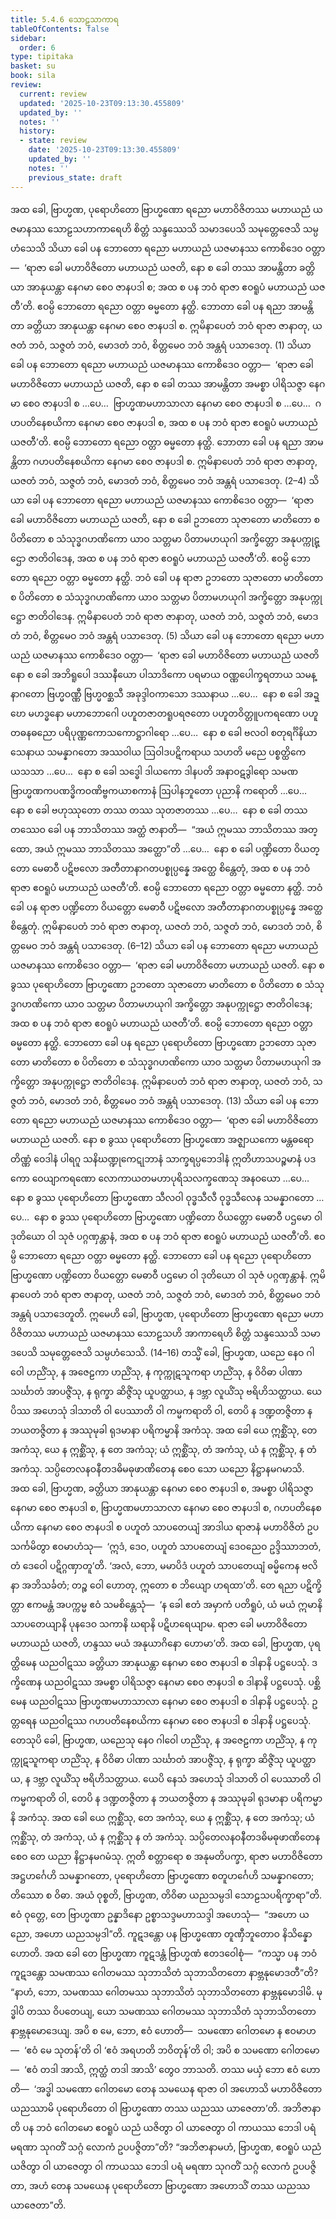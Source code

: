 ```yaml
---
title: 5.4.6 သောဠသာကာရ
tableOfContents: false
sidebar:
  order: 6
type: tipitaka
basket: su
book: sila
review:
  current: review
  updated: '2025-10-23T09:13:30.455809'
  updated_by: ''
  notes: ''
  history:
  - state: review
    date: '2025-10-23T09:13:30.455809'
    updated_by: ''
    notes: ''
    previous_state: draft
---
```



<ReviewStatus review={frontmatter.review} showDetails={true} />

<HypothesisAnnotation frontmatter={frontmatter} />

<DynamicBreadcrumb />

<Division number="344" book="sila" e="ch" v="6" p="132">

<Paragraph number="555" book="sila">
အထ ခေါ, ဗြာဟ္မဏ, ပုရောဟိတော ဗြာဟ္မဏော ရညော မဟာဝိဇိတဿ မဟာယညံ ယဇမာနဿ သောဠသဟာကာရေဟိ စိတ္တံ သန္ဒဿေသိ သမာဒပေသိ သမုတ္တေဇေသိ သမ္ပဟံသေသိ သိယာ ခေါ ပန ဘောတော ရညော မဟာယညံ ယဇမာနဿ ကောစိဒေဝ ဝတ္တာ—  ‘ရာဇာ ခေါ မဟာဝိဇိတော မဟာယညံ ယဇတိ, နော စ ခေါ တဿ အာမန္တိတာ ခတ္တိယာ အာနုယန္တာ နေဂမာ စေဝ ဇာနပဒါ စ; အထ စ ပန ဘဝံ ရာဇာ ဧဝရူပံ မဟာယညံ ယဇတီ’တိ. ဧဝမ္ပိ ဘောတော ရညော ဝတ္တာ ဓမ္မတော နတ္ထိ. ဘောတာ ခေါ ပန ရညာ အာမန္တိတာ ခတ္တိယာ အာနုယန္တာ နေဂမာ စေဝ ဇာနပဒါ စ. ဣမိနာပေတံ ဘဝံ ရာဇာ ဇာနာတု, ယဇတံ ဘဝံ, သဇ္ဇတံ ဘဝံ, မောဒတံ ဘဝံ, စိတ္တမေဝ ဘဝံ အန္တရံ ပသာဒေတု. (1)
</Paragraph>

<Paragraph number="556" book="sila">
သိယာ ခေါ ပန ဘောတော ရညော မဟာယညံ ယဇမာနဿ ကောစိဒေဝ ဝတ္တာ—  ‘ရာဇာ ခေါ မဟာဝိဇိတော မဟာယညံ ယဇတိ, နော စ ခေါ တဿ အာမန္တိတာ အမစ္စာ ပါရိသဇ္ဇာ နေဂမာ စေဝ ဇာနပဒါ စ …ပေ…  ဗြာဟ္မဏမဟာသာလာ နေဂမာ စေဝ ဇာနပဒါ စ …ပေ…  ဂဟပတိနေစယိကာ နေဂမာ စေဝ ဇာနပဒါ စ, အထ စ ပန ဘဝံ ရာဇာ ဧဝရူပံ မဟာယညံ ယဇတီ’တိ. ဧဝမ္ပိ ဘောတော ရညော ဝတ္တာ ဓမ္မတော နတ္ထိ. ဘောတာ ခေါ ပန ရညာ အာမန္တိတာ ဂဟပတိနေစယိကာ နေဂမာ စေဝ ဇာနပဒါ စ. ဣမိနာပေတံ ဘဝံ ရာဇာ ဇာနာတု, ယဇတံ ဘဝံ, သဇ္ဇတံ ဘဝံ, မောဒတံ ဘဝံ, စိတ္တမေဝ ဘဝံ အန္တရံ ပသာဒေတု. (2–4)
</Paragraph>

<Paragraph number="557" book="sila">
သိယာ ခေါ ပန ဘောတော ရညော မဟာယညံ ယဇမာနဿ ကောစိဒေဝ ဝတ္တာ—  ‘ရာဇာ ခေါ မဟာဝိဇိတော မဟာယညံ ယဇတိ, နော စ ခေါ ဥဘတော သုဇာတော မာတိတော စ ပိတိတော စ သံသုဒ္ဓဂဟဏိကော ယာဝ သတ္တမာ ပိတာမဟယုဂါ အက္ခိတ္တော အနုပက္ကုဋ္ဌော ဇာတိဝါဒေန, အထ စ ပန ဘဝံ ရာဇာ ဧဝရူပံ မဟာယညံ ယဇတီ’တိ. ဧဝမ္ပိ ဘောတော ရညော ဝတ္တာ ဓမ္မတော နတ္ထိ. ဘဝံ ခေါ ပန ရာဇာ ဥဘတော သုဇာတော မာတိတော စ ပိတိတော စ သံသုဒ္ဓဂဟဏိကော ယာဝ သတ္တမာ ပိတာမဟယုဂါ အက္ခိတ္တော အနုပက္ကုဋ္ဌော ဇာတိဝါဒေန. ဣမိနာပေတံ ဘဝံ ရာဇာ ဇာနာတု, ယဇတံ ဘဝံ, သဇ္ဇတံ ဘဝံ, မောဒတံ ဘဝံ, စိတ္တမေဝ ဘဝံ အန္တရံ ပသာဒေတု. (5)
</Paragraph>

<Paragraph number="558" book="sila">
သိယာ ခေါ ပန ဘောတော ရညော မဟာယညံ ယဇမာနဿ ကောစိဒေဝ ဝတ္တာ—  ‘ရာဇာ ခေါ မဟာဝိဇိတော မဟာယညံ ယဇတိ နော စ ခေါ အဘိရူပေါ ဒဿနီယော ပါသာဒိကော ပရမာယ ဝဏ္ဏပေါက္ခရတာယ သမန္နာဂတော ဗြဟ္မဝဏ္ဏီ ဗြဟ္မဝစ္ဆသီ အခုဒ္ဒါဝကာသော ဒဿနာယ …ပေ…  နော စ ခေါ အဍ္ဎော မဟဒ္ဓနော မဟာဘောဂေါ ပဟူတဇာတရူပရဇတော ပဟူတဝိတ္တူပကရဏော ပဟူတဓနဓညော ပရိပုဏ္ဏကောသကောဋ္ဌာဂါရော …ပေ…  နော စ ခေါ ဗလဝါ စတုရင်္ဂိနိယာ သေနာယ သမန္နာဂတော အဿဝါယ ဩဝါဒပဋိကရာယ သဟတိ မညေ ပစ္စတ္ထိကေ ယသသာ …ပေ…  နော စ ခေါ သဒ္ဓေါ ဒါယကော ဒါနပတိ အနာဝဋဒွါရော သမဏဗြာဟ္မဏကပဏဒ္ဓိကဝဏိဗ္ဗကယာစကာနံ ဩပါနဘူတော ပုညာနိ ကရောတိ …ပေ…  နော စ ခေါ ဗဟုဿုတော တဿ တဿ သုတဇာတဿ …ပေ…  နော စ ခေါ တဿ တဿေဝ ခေါ ပန ဘာသိတဿ အတ္ထံ ဇာနာတိ—  “အယံ ဣမဿ ဘာသိတဿ အတ္ထော, အယံ ဣမဿ ဘာသိတဿ အတ္ထော”တိ …ပေ…  နော စ ခေါ ပဏ္ဍိတော ဝိယတ္တော မေဓာဝီ ပဋိဗလော အတီတာနာဂတပစ္စုပ္ပန္နေ အတ္ထေ စိန္တေတုံ, အထ စ ပန ဘဝံ ရာဇာ ဧဝရူပံ မဟာယညံ ယဇတီ’တိ. ဧဝမ္ပိ ဘောတော ရညော ဝတ္တာ ဓမ္မတော နတ္ထိ. ဘဝံ ခေါ ပန ရာဇာ ပဏ္ဍိတော ဝိယတ္တော မေဓာဝီ ပဋိဗလော အတီတာနာဂတပစ္စုပ္ပန္နေ အတ္ထေ စိန္တေတုံ. ဣမိနာပေတံ ဘဝံ ရာဇာ ဇာနာတု, ယဇတံ ဘဝံ, သဇ္ဇတံ ဘဝံ, မောဒတံ ဘဝံ, စိတ္တမေဝ ဘဝံ အန္တရံ ပသာဒေတု. (6–12)
</Paragraph>

<Paragraph number="559" book="sila">
သိယာ ခေါ ပန ဘောတော ရညော မဟာယညံ ယဇမာနဿ ကောစိဒေဝ ဝတ္တာ—  ‘ရာဇာ ခေါ မဟာဝိဇိတော မဟာယညံ ယဇတိ. နော စ ခွဿ ပုရောဟိတော ဗြာဟ္မဏော ဥဘတော သုဇာတော မာတိတော စ ပိတိတော စ သံသုဒ္ဓဂဟဏိကော ယာဝ သတ္တမာ ပိတာမဟယုဂါ အက္ခိတ္တော အနုပက္ကုဋ္ဌော ဇာတိဝါဒေန; အထ စ ပန ဘဝံ ရာဇာ ဧဝရူပံ မဟာယညံ ယဇတီ’တိ. ဧဝမ္ပိ ဘောတော ရညော ဝတ္တာ ဓမ္မတော နတ္ထိ. ဘောတော ခေါ ပန ရညော ပုရောဟိတော ဗြာဟ္မဏော ဥဘတော သုဇာတော မာတိတော စ ပိတိတော စ သံသုဒ္ဓဂဟဏိကော ယာဝ သတ္တမာ ပိတာမဟယုဂါ အက္ခိတ္တော အနုပက္ကုဋ္ဌော ဇာတိဝါဒေန. ဣမိနာပေတံ ဘဝံ ရာဇာ ဇာနာတု, ယဇတံ ဘဝံ, သဇ္ဇတံ ဘဝံ, မောဒတံ ဘဝံ, စိတ္တမေဝ ဘဝံ အန္တရံ ပသာဒေတု. (13)
</Paragraph>

<Paragraph number="560" book="sila">
သိယာ ခေါ ပန ဘောတော ရညော မဟာယညံ ယဇမာနဿ ကောစိဒေဝ ဝတ္တာ—  ‘ရာဇာ ခေါ မဟာဝိဇိတော မဟာယညံ ယဇတိ. နော စ ခွဿ ပုရောဟိတော ဗြာဟ္မဏော အဇ္ဈာယကော မန္တဓရော တိဏ္ဏံ ဝေဒါနံ ပါရဂူ သနိဃဏ္ဍုကေဋုဘာနံ သာက္ခရပ္ပဘေဒါနံ ဣတိဟာသပဉ္စမာနံ ပဒကော ဝေယျာကရဏော လောကာယတမဟာပုရိသလက္ခဏေသု အနဝယော …ပေ…  နော စ ခွဿ ပုရောဟိတော ဗြာဟ္မဏော သီလဝါ ဝုဒ္ဓသီလီ ဝုဒ္ဓသီလေန သမန္နာဂတော …ပေ…  နော စ ခွဿ ပုရောဟိတော ဗြာဟ္မဏော ပဏ္ဍိတော ဝိယတ္တော မေဓာဝီ ပဌမော ဝါ ဒုတိယော ဝါ သုဇံ ပဂ္ဂဏှန္တာနံ, အထ စ ပန ဘဝံ ရာဇာ ဧဝရူပံ မဟာယညံ ယဇတီ’တိ. ဧဝမ္ပိ ဘောတော ရညော ဝတ္တာ ဓမ္မတော နတ္ထိ. ဘောတော ခေါ ပန ရညော ပုရောဟိတော ဗြာဟ္မဏော ပဏ္ဍိတော ဝိယတ္တော မေဓာဝီ ပဌမော ဝါ ဒုတိယော ဝါ သုဇံ ပဂ္ဂဏှန္တာနံ. ဣမိနာပေတံ ဘဝံ ရာဇာ ဇာနာတု, ယဇတံ ဘဝံ, သဇ္ဇတံ ဘဝံ, မောဒတံ ဘဝံ, စိတ္တမေဝ ဘဝံ အန္တရံ ပသာဒေတူတိ. ဣမေဟိ ခေါ, ဗြာဟ္မဏ, ပုရောဟိတော ဗြာဟ္မဏော ရညော မဟာဝိဇိတဿ မဟာယညံ ယဇမာနဿ သောဠသဟိ အာကာရေဟိ စိတ္တံ သန္ဒဿေသိ သမာဒပေသိ သမုတ္တေဇေသိ သမ္ပဟံသေသိ. (14–16)
</Paragraph>

</Division>
<Division number="345" book="sila" e="ch" v="6" p="134">

<Paragraph number="561" book="sila">
တသ္မိံ ခေါ, ဗြာဟ္မဏ, ယညေ နေဝ ဂါဝေါ ဟညိံသု, န အဇေဠကာ ဟညိံသု, န ကုက္ကုဋသူကရာ ဟညိံသု, န ဝိဝိဓာ ပါဏာ သင်္ဃာတံ အာပဇ္ဇိံသု, န ရုက္ခာ ဆိဇ္ဇိံသု ယူပတ္ထာယ, န ဒဗ္ဘာ လူယိံသု ဗရိဟိသတ္ထာယ. ယေပိဿ အဟေသုံ ဒါသာတိ ဝါ ပေဿာတိ ဝါ ကမ္မကရာတိ ဝါ, တေပိ န ဒဏ္ဍတဇ္ဇိတာ န ဘယတဇ္ဇိတာ န အဿုမုခါ ရုဒမာနာ ပရိကမ္မာနိ အကံသု. အထ ခေါ ယေ ဣစ္ဆိံသု, တေ အကံသု, ယေ န ဣစ္ဆိံသု, န တေ အကံသု; ယံ ဣစ္ဆိံသု, တံ အကံသု, ယံ န ဣစ္ဆိံသု, န တံ အကံသု. သပ္ပိတေလနဝနီတဒဓိမဓုဖာဏိတေန စေဝ သော ယညော နိဋ္ဌာနမဂမာသိ.
</Paragraph>

</Division>
<Division number="346" book="sila" e="ch" v="6" p="135">

<Paragraph number="562" book="sila">
အထ ခေါ, ဗြာဟ္မဏ, ခတ္တိယာ အာနုယန္တာ နေဂမာ စေဝ ဇာနပဒါ စ, အမစ္စာ ပါရိသဇ္ဇာ နေဂမာ စေဝ ဇာနပဒါ စ, ဗြာဟ္မဏမဟာသာလာ နေဂမာ စေဝ ဇာနပဒါ စ, ဂဟပတိနေစယိကာ နေဂမာ စေဝ ဇာနပဒါ စ ပဟူတံ သာပတေယျံ အာဒါယ ရာဇာနံ မဟာဝိဇိတံ ဥပသင်္ကမိတွာ ဧဝမာဟံသု—  ‘ဣဒံ, ဒေဝ, ပဟူတံ သာပတေယျံ ဒေဝညေဝ ဥဒ္ဒိဿာဘတံ, တံ ဒေဝေါ ပဋိဂ္ဂဏှာတူ’တိ. ‘အလံ, ဘော, မမာပိဒံ ပဟူတံ သာပတေယျံ ဓမ္မိကေန ဗလိနာ အဘိသင်္ခတံ; တဉ္စ ဝေါ ဟောတု, ဣတော စ ဘိယျော ဟရထာ’တိ. တေ ရညာ ပဋိက္ခိတ္တာ ဧကမန္တံ အပက္ကမ္မ ဧဝံ သမစိန္တေသုံ—  ‘န ခေါ ဧတံ အမှာကံ ပတိရူပံ, ယံ မယံ ဣမာနိ သာပတေယျာနိ ပုနဒေဝ သကာနိ ဃရာနိ ပဋိဟရေယျာမ. ရာဇာ ခေါ မဟာဝိဇိတော မဟာယညံ ယဇတိ, ဟန္ဒဿ မယံ အနုယာဂိနော ဟောမာ’တိ.
</Paragraph>

</Division>
<Division number="347" book="sila" e="ch" v="6" p="135">

<Paragraph number="563" book="sila">
အထ ခေါ, ဗြာဟ္မဏ, ပုရတ္ထိမေန ယညဝါဋဿ ခတ္တိယာ အာနုယန္တာ နေဂမာ စေဝ ဇာနပဒါ စ ဒါနာနိ ပဋ္ဌပေသုံ. ဒက္ခိဏေန ယညဝါဋဿ အမစ္စာ ပါရိသဇ္ဇာ နေဂမာ စေဝ ဇာနပဒါ စ ဒါနာနိ ပဋ္ဌပေသုံ. ပစ္ဆိမေန ယညဝါဋဿ ဗြာဟ္မဏမဟာသာလာ နေဂမာ စေဝ ဇာနပဒါ စ ဒါနာနိ ပဋ္ဌပေသုံ. ဥတ္တရေန ယညဝါဋဿ ဂဟပတိနေစယိကာ နေဂမာ စေဝ ဇာနပဒါ စ ဒါနာနိ ပဋ္ဌပေသုံ.
</Paragraph>

<Paragraph number="564" book="sila">
တေသုပိ ခေါ, ဗြာဟ္မဏ, ယညေသု နေဝ ဂါဝေါ ဟညိံသု, န အဇေဠကာ ဟညိံသု, န ကုက္ကုဋသူကရာ ဟညိံသု, န ဝိဝိဓာ ပါဏာ သင်္ဃာတံ အာပဇ္ဇိံသု, န ရုက္ခာ ဆိဇ္ဇိံသု ယူပတ္ထာယ, န ဒဗ္ဘာ လူယိံသု ဗရိဟိသတ္ထာယ. ယေပိ နေသံ အဟေသုံ ဒါသာတိ ဝါ ပေဿာတိ ဝါ ကမ္မကရာတိ ဝါ, တေပိ န ဒဏ္ဍတဇ္ဇိတာ န ဘယတဇ္ဇိတာ န အဿုမုခါ ရုဒမာနာ ပရိကမ္မာနိ အကံသု. အထ ခေါ ယေ ဣစ္ဆိံသု, တေ အကံသု, ယေ န ဣစ္ဆိံသု, န တေ အကံသု; ယံ ဣစ္ဆိံသု, တံ အကံသု, ယံ န ဣစ္ဆိံသု န တံ အကံသု. သပ္ပိတေလနဝနီတဒဓိမဓုဖာဏိတေန စေဝ တေ ယညာ နိဋ္ဌာနမဂမံသု.
</Paragraph>

<Paragraph number="565" book="sila">
ဣတိ စတ္တာရော စ အနုမတိပက္ခာ, ရာဇာ မဟာဝိဇိတော အဋ္ဌဟင်္ဂေဟိ သမန္နာဂတော, ပုရောဟိတော ဗြာဟ္မဏော စတူဟင်္ဂေဟိ သမန္နာဂတော; တိဿော စ ဝိဓာ. အယံ ဝုစ္စတိ, ဗြာဟ္မဏ, တိဝိဓာ ယညသမ္ပဒါ သောဠသပရိက္ခာရာ”တိ.
</Paragraph>

</Division>
<Division number="348" book="sila" e="ch" v="6" p="136">

<Paragraph number="566" book="sila">
ဧဝံ ဝုတ္တေ, တေ ဗြာဟ္မဏာ ဥန္နာဒိနော ဥစ္စာသဒ္ဒမဟာသဒ္ဒါ အဟေသုံ—  “အဟော ယညော, အဟော ယညသမ္ပဒါ”တိ. ကူဋဒန္တော ပန ဗြာဟ္မဏော တူဏှီဘူတောဝ နိသိန္နော ဟောတိ. အထ ခေါ တေ ဗြာဟ္မဏာ ကူဋဒန္တံ ဗြာဟ္မဏံ ဧတဒဝေါစုံ—  “ကသ္မာ ပန ဘဝံ ကူဋဒန္တော သမဏဿ ဂေါတမဿ သုဘာသိတံ သုဘာသိတတော နာဗ္ဘနုမောဒတီ”တိ? “နာဟံ, ဘော, သမဏဿ ဂေါတမဿ သုဘာသိတံ သုဘာသိတတော နာဗ္ဘနုမောဒါမိ. မုဒ္ဓါပိ တဿ ဝိပတေယျ, ယော သမဏဿ ဂေါတမဿ သုဘာသိတံ သုဘာသိတတော နာဗ္ဘနုမောဒေယျ. အပိ စ မေ, ဘော, ဧဝံ ဟောတိ—  သမဏော ဂေါတမော န ဧဝမာဟ—  ‘ဧဝံ မေ သုတန်’တိ ဝါ ‘ဧဝံ အရဟတိ ဘဝိတုန်’တိ ဝါ; အပိ စ သမဏော ဂေါတမော—  ‘ဧဝံ တဒါ အာသိ, ဣတ္ထံ တဒါ အာသိ’ တွေဝ ဘာသတိ. တဿ မယှံ ဘော ဧဝံ ဟောတိ—  ‘အဒ္ဓါ သမဏော ဂေါတမော တေန သမယေန ရာဇာ ဝါ အဟောသိ မဟာဝိဇိတော ယညဿာမိ ပုရောဟိတော ဝါ ဗြာဟ္မဏော တဿ ယညဿ ယာဇေတာ’တိ. အဘိဇာနာတိ ပန ဘဝံ ဂေါတမော ဧဝရူပံ ယညံ ယဇိတွာ ဝါ ယာဇေတွာ ဝါ ကာယဿ ဘေဒါ ပရံ မရဏာ သုဂတိံ သဂ္ဂံ လောကံ ဥပပဇ္ဇိတာ”တိ? “အဘိဇာနာမဟံ, ဗြာဟ္မဏ, ဧဝရူပံ ယညံ ယဇိတွာ ဝါ ယာဇေတွာ ဝါ ကာယဿ ဘေဒါ ပရံ မရဏာ သုဂတိံ သဂ္ဂံ လောကံ ဥပပဇ္ဇိတာ, အဟံ တေန သမယေန ပုရောဟိတော ဗြာဟ္မဏော အဟောသိံ တဿ ယညဿ ယာဇေတာ”တိ.
</Paragraph>
</Division>